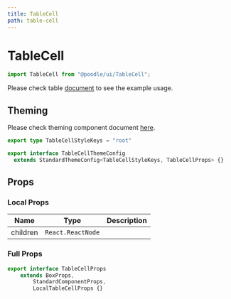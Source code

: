 ```yaml
---
title: TableCell
path: table-cell
---
```


# TableCell

```jsx
import TableCell from "@poodle/ui/TableCell";
```

Please check table [document](/ui/components/table) to see the example usage.

## Theming

[//]: # (GetTheming[==TableCellStyleKeys,TableCellThemeConfig,TableCell/index.ts==])



Please check theming component document [here](/theming/component).
 		
```ts
export type TableCellStyleKeys = "root"

export interface TableCellThemeConfig
  extends StandardThemeConfig<TableCellStyleKeys, TableCellProps> {}

``` 
		
		

[//]: # (EndGetTheming)

## Props

[//]: # (GetProps[==LocalTableCellProps,TableCell/TableCell.tsx==])


### Local Props


| Name     | Type              | Description |
| -------- | ----------------- | ----------- |
| children | `React.ReactNode` |             |
				

[//]: # (EndGetProps)

[//]: # (GetPartialProps[==TableCellProps,TableCell/TableCell.tsx==])


### Full Props

```ts
export interface TableCellProps
	extends BoxProps,
		StandardComponentProps,
		LocalTableCellProps {} 
```
				

[//]: # (GetPartialProps)
